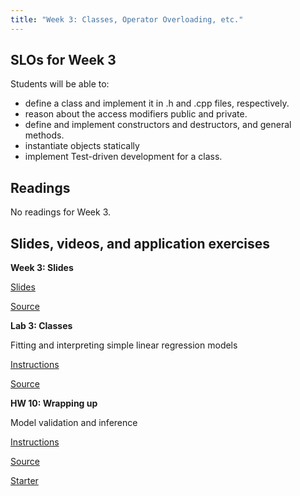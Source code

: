 ```yaml
---
title: "Week 3: Classes, Operator Overloading, etc."
---
```


## SLOs for Week 3

Students will be able to:

- define a class and implement it in .h and .cpp files, respectively.
- reason about the access modifiers public and private.
- define and implement constructors and destructors, and general methods.
- instantiate objects statically
- implement Test-driven development for a class.

## Readings

No readings for Week 3.


## Slides, videos, and application exercises

::: slide-deck
**Week 3: Slides**

::: slides
[Slides](https://docs.google.com/presentation/d/1MHIPb67PUzT9cdGHwnfcYBP5MlFd6_wg44jWBtG3UGc/edit#slide=id.p)
:::

::: source
[Source](https://github.com/rstudio-education/datascience-box/tree/main/course-materials/_slides/u5-d01-text-analysis)
:::

<!-- ::: video
[Video](https://youtu.be/_YqEHZccujc)
:::
-->

:::

<!-- ## Lab -->

::: lab
**Lab 3: Classes**

Fitting and interpreting simple linear regression models

::: instructions
[Instructions](../labs/lab03.qmd)
:::

::: source
[Source](https://github.com/rstudio-education/datascience-box/tree/master/course-materials/lab-instructions/lab-13)
:::
:::



<!-- ## Homework assignments -->

::: homework
**HW 10: Wrapping up**

Model validation and inference

::: instructions
[Instructions](https://datasciencebox.org/course-materials/hw-instructions/hw-10/hw-10-wrap-up.html)
:::

::: source
[Source](https://github.com/rstudio-education/datascience-box/tree/master/course-materials/hw-instructions/hw-10)
:::

::: starter
[Starter](https://github.com/rstudio-education/datascience-box/tree/master/course-materials/starters/hw/hw-10-wrap-up)
:::
:::
